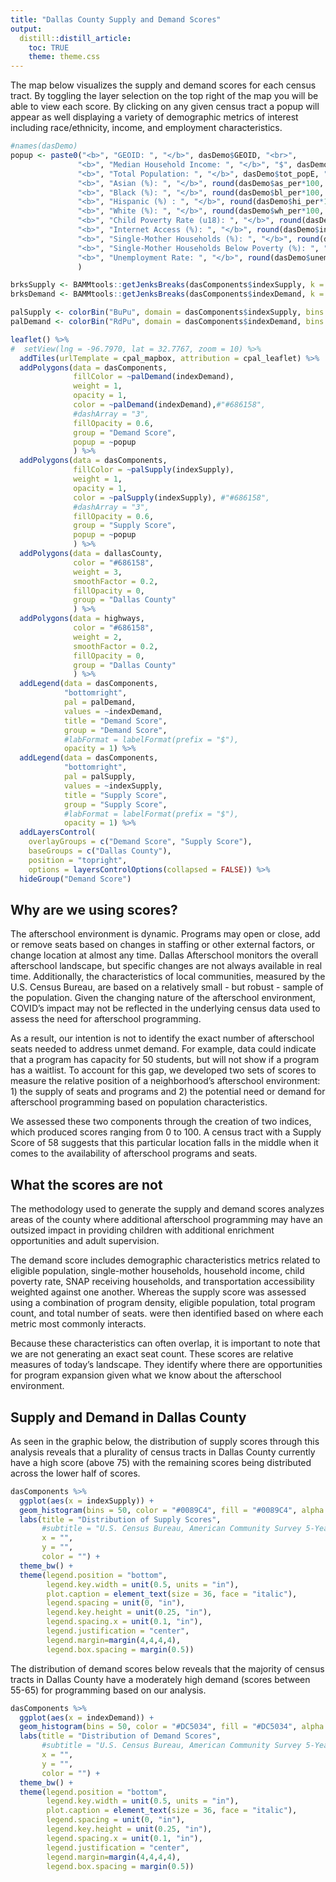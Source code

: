 ```yaml
---
title: "Dallas County Supply and Demand Scores"
output:
  distill::distill_article:
    toc: TRUE
    theme: theme.css
---
```


The map below visualizes the supply and demand scores for each census tract. By toggling the layer selection on the top right of the map you will be able to view each score. By clicking on any given census tract a popup will appear as well displaying a variety of demographic metrics of interest including race/ethnicity, income, and employment characteristics.

```r
#names(dasDemo)
popup <- paste0("<b>", "GEOID: ", "</b>", dasDemo$GEOID, "<br>",
               "<b>", "Median Household Income: ", "</b>", "$", dasDemo$mhiE, "<br>",
               "<b>", "Total Population: ", "</b>", dasDemo$tot_popE, "<br>",
               "<b>", "Asian (%): ", "</b>", round(dasDemo$as_per*100, digits =1), "%", "<br>",
               "<b>", "Black (%): ", "</b>", round(dasDemo$bl_per*100, digits =1), "%", "<br>",
               "<b>", "Hispanic (%) : ", "</b>", round(dasDemo$hi_per*100, digits =1), "%", "<br>",
               "<b>", "White (%): ", "</b>", round(dasDemo$wh_per*100, digits =1), "%", "<br>",
               "<b>", "Child Poverty Rate (u18): ", "</b>", round(dasDemo$cpr*100, digits =1), "%", "<br>",
               "<b>", "Internet Access (%): ", "</b>", round(dasDemo$int_per*100, digits =1), "%", "<br>",
               "<b>", "Single-Mother Households (%): ", "</b>", round(dasDemo$smhh_per*100, digits =1), "%", "<br>",
               "<b>", "Single-Mother Households Below Poverty (%): ", "</b>", round(dasDemo$smhh_bpE*100, digits =1), "%", "<br>",
               "<b>", "Unemployment Rate: ", "</b>", round(dasDemo$unemE*100, digits =1), "%"
               )

brksSupply <- BAMMtools::getJenksBreaks(dasComponents$indexSupply, k = 6)
brksDemand <- BAMMtools::getJenksBreaks(dasComponents$indexDemand, k = 6)

palSupply <- colorBin("BuPu", domain = dasComponents$indexSupply, bins = brksSupply)
palDemand <- colorBin("RdPu", domain = dasComponents$indexDemand, bins = brksDemand)

leaflet() %>%
#  setView(lng = -96.7970, lat = 32.7767, zoom = 10) %>%
  addTiles(urlTemplate = cpal_mapbox, attribution = cpal_leaflet) %>%
  addPolygons(data = dasComponents,
              fillColor = ~palDemand(indexDemand),
              weight = 1,
              opacity = 1,
              color = ~palDemand(indexDemand),#"#686158",
              #dashArray = "3",
              fillOpacity = 0.6,
              group = "Demand Score",
              popup = ~popup
              ) %>%
  addPolygons(data = dasComponents,
              fillColor = ~palSupply(indexSupply),
              weight = 1,
              opacity = 1,
              color = ~palSupply(indexSupply), #"#686158",
              #dashArray = "3",
              fillOpacity = 0.6,
              group = "Supply Score",
              popup = ~popup
              ) %>%
  addPolygons(data = dallasCounty,
              color = "#686158",
              weight = 3,
              smoothFactor = 0.2, 
              fillOpacity = 0,
              group = "Dallas County"
              ) %>%
  addPolygons(data = highways,
              color = "#686158",
              weight = 2,
              smoothFactor = 0.2, 
              fillOpacity = 0,
              group = "Dallas County"
              ) %>%
  addLegend(data = dasComponents,
            "bottomright", 
            pal = palDemand, 
            values = ~indexDemand,
            title = "Demand Score",
            group = "Demand Score",
            #labFormat = labelFormat(prefix = "$"),
            opacity = 1) %>%
  addLegend(data = dasComponents,
            "bottomright", 
            pal = palSupply, 
            values = ~indexSupply,
            title = "Supply Score",
            group = "Supply Score",
            #labFormat = labelFormat(prefix = "$"),
            opacity = 1) %>%
  addLayersControl(
    overlayGroups = c("Demand Score", "Supply Score"),
    baseGroups = c("Dallas County"),
    position = "topright",
    options = layersControlOptions(collapsed = FALSE)) %>% 
  hideGroup("Demand Score")
```

## Why are we using scores?

The afterschool environment is dynamic. Programs may open or close, add or remove seats based on changes in staffing or other external factors, or change location at almost any time. Dallas Afterschool monitors the overall afterschool landscape, but specific changes are not always available in real time. Additionally, the characteristics of local communities, measured by the U.S. Census Bureau, are based on a relatively small - but robust - sample of the population. Given the changing nature of the afterschool environment, COVID's impact may not be reflected in the underlying census data used to assess the need for afterschool programming.  

As a result, our intention is not to identify the exact number of afterschool seats needed to address unmet demand. For example, data could indicate that a program has capacity for 50 students, but will not show if a program has a waitlist. To account for this gap, we developed two sets of scores to measure the relative position of a neighborhood's afterschool environment: 1) the supply of seats and programs and 2) the potential need or demand for afterschool programming based on population characteristics. 

We assessed these two components through the creation of two indices, which produced scores ranging from 0 to 100. A census tract with a Supply Score of 58 suggests that this particular location falls in the middle when it comes to the availability of afterschool programs and seats.


## What the scores are not

The methodology used to generate the supply and demand scores analyzes areas of the county where additional afterschool programming may have an outsized impact in providing children with additional enrichment opportunities and adult supervision.

The demand score includes demographic characteristics metrics related to eligible population, single-mother households, household income, child poverty rate, SNAP receiving households, and transportation accessibility weighted against one another. Whereas the supply score was assessed using a  combination of program density, eligible population, total program count, and total number of seats.  were then  identified based on where each metric most commonly interacts. 

Because these characteristics can often overlap, it is important to note that we are not generating an exact seat count. These scores are relative measures of today's landscape. They identify where there are opportunities for program expansion given what we know about  the afterschool environment.

## Supply and Demand in Dallas County

As seen in the graphic below, the distribution of supply scores through this analysis reveals that a plurality of census tracts in Dallas County currently have a high score (above 75) with the remaining scores being distributed across the lower half of scores.

```r
dasComponents %>%
  ggplot(aes(x = indexSupply)) +
  geom_histogram(bins = 50, color = "#0089C4", fill = "#0089C4", alpha = 0.7) +
  labs(title = "Distribution of Supply Scores",
       #subtitle = "U.S. Census Bureau, American Community Survey 5-Year Estimates 2020",
       x = "",
       y = "",
       color = "") +
  theme_bw() +
  theme(legend.position = "bottom",
        legend.key.width = unit(0.5, units = "in"),
        plot.caption = element_text(size = 36, face = "italic"),
        legend.spacing = unit(0, "in"), 
        legend.key.height = unit(0.25, "in"), 
        legend.spacing.x = unit(0.1, "in"), 
        legend.justification = "center",
        legend.margin=margin(4,4,4,4),
        legend.box.spacing = margin(0.5))
```

The distribution of demand scores below reveals that the majority of census tracts in Dallas County have a moderately high demand (scores between 55-65) for programming based on our analysis.

```r
dasComponents %>%
  ggplot(aes(x = indexDemand)) +
  geom_histogram(bins = 50, color = "#DC5034", fill = "#DC5034", alpha = 0.7) +
  labs(title = "Distribution of Demand Scores",
       #subtitle = "U.S. Census Bureau, American Community Survey 5-Year Estimates 2020",
       x = "",
       y = "",
       color = "") +
  theme_bw() +
  theme(legend.position = "bottom",
        legend.key.width = unit(0.5, units = "in"),
        plot.caption = element_text(size = 36, face = "italic"),
        legend.spacing = unit(0, "in"), 
        legend.key.height = unit(0.25, "in"), 
        legend.spacing.x = unit(0.1, "in"), 
        legend.justification = "center",
        legend.margin=margin(4,4,4,4),
        legend.box.spacing = margin(0.5))
```